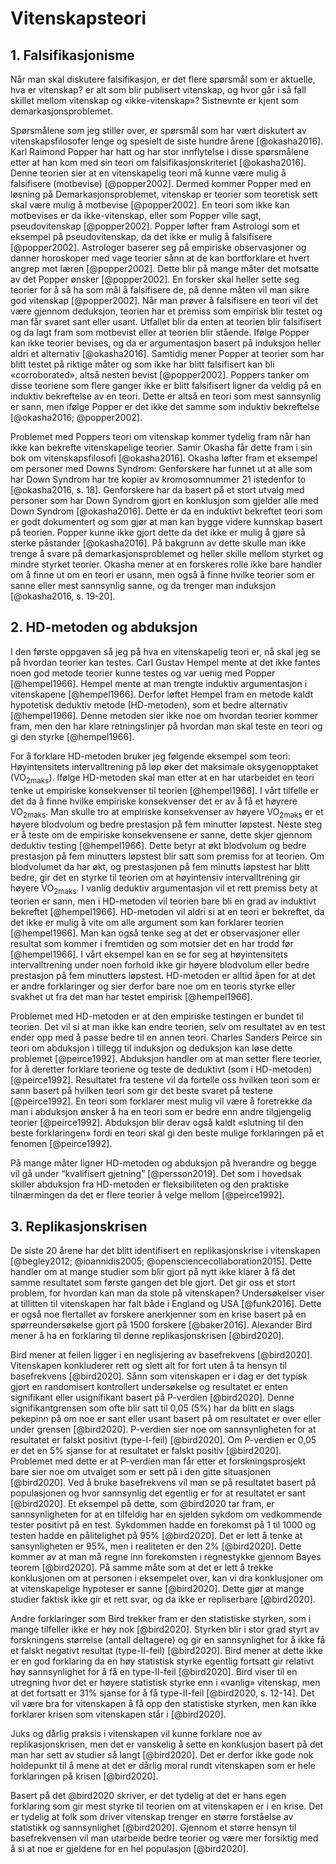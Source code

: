 # Vitenskapsteori

## 1. Falsifikasjonisme

Når man skal diskutere falsifikasjon, er det flere spørsmål som er aktuelle, hva er vitenskap? er alt som blir publisert vitenskap, og hvor går i så fall skillet mellom vitenskap og «ikke-vitenskap»? Sistnevnte er kjent som demarkasjonsproblemet.

Spørsmålene som jeg stiller over, er spørsmål som har vært diskutert av vitenskapsfilosofer lenge og spesielt de siste hundre årene [@okasha2016]. Karl Raimond Popper har hatt og har stor innflytelse i disse spørsmålene etter at han kom med sin teori om falsifikasjonskriteriet [@okasha2016]. Denne teorien sier at en vitenskapelig teori må kunne være mulig å falsifisere (motbevise) [@popper2002]. Dermed kommer Popper med en løsning på Demarkasjonsproblemet, vitenskap er teorier som teoretisk sett skal være mulig å motbevise [@popper2002]. En teori som ikke kan motbevises er da ikke-vitenskap, eller som Popper ville sagt, pseudovitenskap [@popper2002]. Popper løfter fram Astrologi som et eksempel på pseudovitenskap, da det ikke er mulig å falsifisere [@popper2002]. Astrologer baserer seg på empiriske observasjoner og danner horoskoper med vage teorier sånn at de kan bortforklare et hvert angrep mot læren [@popper2002]. Dette blir på mange måter det motsatte av det Popper ønsker [@popper2002]. En forsker skal heller sette seg teorier for å så ha som mål å falsifisere de, på denne måten vil man sikre god vitenskap [@popper2002]. Når man prøver å falsifisere en teori vil det være gjennom deduksjon, teorien har et premiss som empirisk blir testet og man får svaret sant eller usant. Utfallet blir da enten at teorien blir falsifisert og da lagt fram som motbevist eller at teorien blir stående. Ifølge Popper kan ikke teorier bevises, og da er argumentasjon basert på induksjon heller aldri et alternativ [@okasha2016]. Samtidig mener Popper at teorier som har blitt testet på riktige måter og som ikke har blitt falsifisert kan bli «corroborated», altså nesten bevist [@popper2002]. Poppers tanker om disse teoriene som flere ganger ikke er blitt falsifisert ligner da veldig på en induktiv bekreftelse av en teori. Dette er altså en teori som mest sannsynlig er sann, men ifølge Popper er det ikke det samme som induktiv bekreftelse [@okasha2016; @popper2002].

Problemet med Poppers teori om vitenskap kommer tydelig fram når han ikke kan bekrefte vitenskapelige teorier. Samir Okasha får dette fram i sin bok om vitenskapsfilosofi [@okasha2016]. Okasha løfter fram et eksempel om personer med Downs Syndrom: Genforskere har funnet ut at alle som har Down Syndrom har tre kopier av kromosomnummer 21 istedenfor to [@okasha2016, s. 18]. Genforskere har da basert på et stort utvalg med personer som har Down Syndrom gjort en konklusjon som gjelder alle med Down Syndrom [@okasha2016]. Dette er da en induktivt bekreftet teori som er godt dokumentert og som gjør at man kan bygge videre kunnskap basert på teorien. Popper kunne ikke gjort dette da det ikke er mulig å gjøre så sterke påstander [@okasha2016]. På bakgrunn av dette skulle man ikke trenge å svare på demarkasjonsproblemet og heller skille mellom styrket og mindre styrket teorier. Okasha mener at en forskeres rolle ikke bare handler om å finne ut om en teori er usann, men også å finne hvilke teorier som er sanne eller mest sannsynlig sanne, og da trenger man induksjon [@okasha2016, s. 19-20].


## 2. HD-metoden og abduksjon

I den første oppgaven så jeg på hva en vitenskapelig teori er, nå skal jeg se på hvordan teorier kan testes. Carl Gustav Hempel mente at det ikke fantes noen god metode teorier kunne testes og var uenig med Popper [@hempel1966]. Hempel mente at man trengte induktiv argumentasjon i vitenskapene [@hempel1966]. Derfor løftet Hempel fram en metode kaldt hypotetisk deduktiv metode (HD-metoden), som et bedre alternativ [@hempel1966]. Denne metoden sier ikke noe om hvordan teorier kommer fram, men den har klare retningslinjer på hvordan man skal teste en teori og gi den styrke [@hempel1966].

For å forklare HD-metoden bruker jeg følgende eksempel som teori: Høyintensitets intervalltrening på løp øker det maksimale oksygenopptaket (VO~2maks~). Ifølge HD-metoden skal man etter at en har utarbeidet en teori tenke ut empiriske konsekvenser til teorien [@hempel1966]. I vårt tilfelle er det da å finne hvilke empiriske konsekvenser det er av å få et høyrere VO~2maks~. Man skulle tro at empiriske konsekvenser av høyere VO~2maks~ er et høyere blodvolum og bedre prestasjon på fem minutter løpstest. Neste steg er å teste om de empiriske konsekvensene er sanne, dette skjer gjennom deduktiv testing [@hempel1966]. Dette betyr at økt blodvolum og bedre prestasjon på fem minutters løpstest blir satt som premiss for at teorien. Om blodvolumet da har økt, og prestasjonen på fem minutts løpstest har blitt bedre, gir det en styrke til teorien om at høyintensiv intervalltrening gir høyere VO~2maks~. I vanlig deduktiv argumentasjon vil et rett premiss bety at teorien er sann, men i HD-metoden vil teorien bare bli en grad av induktivt bekreftet [@hempel1966]. HD-metoden vil aldri si at en teori er bekreftet, da det ikke er mulig å vite om alle argument som kan forklarer teorien [@hempel1966]. Man kan også tenke seg at det er observasjoner eller resultat som kommer i fremtiden og som motsier det en har trodd før [@hempel1966]. I vårt eksempel kan en se for seg at høyintensitets intervalltrening under noen forhold ikke gir høyere blodvolum eller bedre prestasjon på fem minutters løpstest. HD-metoden er alltid åpen for at det er andre forklaringer og sier derfor bare noe om en teoris styrke eller svakhet ut fra det man har testet empirisk [@hempel1966].

Problemet med HD-metoden er at den empiriske testingen er bundet til teorien. Det vil si at man ikke kan endre teorien, selv om resultatet av en test ender opp med å passe bedre til en annen teori. Charles Sanders Peirce sin teori om abduksjon i tillegg til induksjon og deduksjon kan løse dette problemet [@peirce1992]. Abduksjon handler om at man setter flere teorier, for å deretter forklare teoriene og teste de deduktivt (som i HD-metoden) [@peirce1992]. Resultatet fra testene vil da fortelle oss hvilken teori som er sann basert på hvilken teori som gir det beste svaret på testene [@peirce1992]. En teori som forklarer mest mulig vil være å foretrekke da man i abduksjon ønsker å ha en teori som er bedre enn andre tilgjengelig teorier [@peirce1992]. Abduksjon blir derav også kaldt «slutning til den beste forklaringen» fordi en teori skal gi den beste mulige forklaringen på et fenomen [@peirce1992].

På mange måter ligner HD-metoden og abduksjon på hverandre og begge vil gå under "kvalifisert gjetning" [@persson2019]. Det som i hovedsak skiller abduksjon fra HD-metoden er fleksibiliteten og den praktiske tilnærmingen da det er flere teorier å velge mellom [@peirce1992].


## 3. Replikasjonskrisen

De siste 20 årene har det blitt identifisert en replikasjonskrise i vitenskapen [@begley2012; @ioannidis2005; @opensciencecollaboration2015]. Dette handler om at mange studier som blir gjort på nytt ikke klarer å få det samme resultatet som første gangen det ble gjort. Det gir oss et stort problem, for hvordan kan man da stole på vitenskapen? Undersøkelser viser at tillitten til vitenskapen har falt både i England og USA [@funk2016]. Dette er også noe flertallet av forskere anerkjenner som en krise basert på en spørreundersøkelse gjort på 1500 forskere [@baker2016]. Alexander Bird mener å ha en forklaring til denne replikasjonskrisen [@bird2020].

Bird mener at feilen ligger i en neglisjering av basefrekvens [@bird2020]. Vitenskapen konkluderer rett og slett alt for fort uten å ta hensyn til basefrekvens [@bird2020]. Sånn som vitenskapen er i dag er det typisk gjort en randomisert kontrollert undersøkelse og resultatet er enten signifikant eller usignifikant basert på P-verdien [@bird2020]. Denne signifikantgrensen som ofte blir satt til 0,05 (5%) har da blitt en slags pekepinn på om noe er sant eller usant basert på om resultatet er over eller under grensen [@bird2020]. P-verdien sier noe om sannsynligheten for at resultatet er falskt positivt (type-I-feil) [@bird2020]. Om P-verdien er 0,05 er det en 5% sjanse for at resultatet er falskt positiv [@bird2020]. Problemet med dette er at P-verdien man får etter et forskningsprosjekt bare sier noe om utvalget som er sett på i den gitte situasjonen [@bird2020]. Ved å bruke basefrekvens vil man se på resultatet basert på populasjonen og hvor sannsynlig det egentlig er for at resultatet er sant [@bird2020]. Et eksempel på dette, som @bird2020 tar fram, er sannsynligheten for at en tilfeldig har en sjelden sykdom om vedkommende tester positivt på en test. Sykdommen hadde en forekomst på 1 til 1000 og testen hadde en pålitelighet på 95% [@bird2020]. Det er lett å tenke at sansynligheten er 95%, men i realiteten er den 2% [@bird2020]. Dette kommer av at man må regne inn forekomsten i regnestykke gjennom Bayes teorem [@bird2020]. På samme måte som at det er lett å trekke konklusjonen om at personen i eksempelet over, kan vi dra konklusjoner om at vitenskapelige hypoteser er sanne [@bird2020]. Dette gjør at mange studier faktisk ikke gir et rett svar, og da ikke er repliserbare [@bird2020].

Andre forklaringer som Bird trekker fram er den statistiske styrken, som i mange tilfeller ikke er høy nok [@bird2020]. Styrken blir i stor grad styrt av forskningens størrelse (antall deltagere) og gir en sannsynlighet for å ikke få et falskt negativt resultat (type-II-feil) [@bird2020]. Bird mener at dette ikke er en god forklaring da en høy statistisk styrke egentlig fortsatt gir relativt høy sannsynlighet for å få en type-II-feil [@bird2020]. Bird viser til en utregning hvor det er høyere statistisk styrke enn i «vanlig» vitenskap, men at det fortsatt er 31% sjanse for å få type-II-feil [@bird2020, s. 12-14]. Det vil være bra for vitenskapen å få opp den statistiske styrken, men kan ikke forklarer krisen som vitenskapen står i [@bird2020].

Juks og dårlig praksis i vitenskapen vil kunne forklare noe av replikasjonskrisen, men det er vanskelig å sette en konklusjon basert på det man har sett av studier så langt [@bird2020]. Det er derfor ikke gode nok holdepunkt til å mene at det er dårlig moral rundt vitenskapen som er hele forklaringen på krisen [@bird2020].

Basert på det @bird2020 skriver, er det tydelig at det er hans egen forklaring som gir mest styrke til teorien om at vitenskapen er i en krise. Det er tydelig at folk som driver vitenskap trenger en større forståelse av statistikk og sannsynlighet [@bird2020]. Gjennom et større hensyn til basefrekvensen vil man utarbeide bedre teorier og være mer forsiktig med å si at noe er gjeldene for en hel populasjon [@bird2020].
